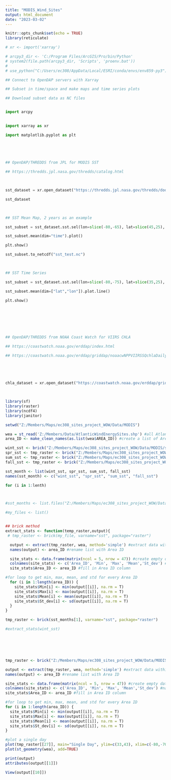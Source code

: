 ---
title: "MODIS_Wind_Sites"
output: html_document
date: "2023-03-02"
---

```{r setup, include=FALSE}
knitr::opts_chunk$set(echo = TRUE)
library(reticulate)

# xr <- import('xarray')

# arcpy3_dir <- 'C:/Program Files/ArcGIS/Pro/bin/Python'
# system2(file.path(arcpy3_dir, 'Scripts', 'proenv.bat'))
# 
# use_python("C:/Users/ec308/AppData/Local/ESRI/conda/envs/env859-py3")
```

```{python}
## Connect to OpenDAP servers with Xarray

## Subset in time/space and make maps and time series plots

## Download subset data as NC files


import arcpy
 

import xarray as xr

import matplotlib.pyplot as plt

 

 

## OpenDAP/THREDDS from JPL for MODIS SST

## https://thredds.jpl.nasa.gov/thredds/catalog.html

 

sst_dataset = xr.open_dataset("https://thredds.jpl.nasa.gov/thredds/dodsC/ncml_aggregation/OceanTemperature/modis/aqua/11um/4km/aggregate__MODIS_AQUA_L3_SST_THERMAL_DAILY_4KM_DAYTIME_V2019.0.ncml")

sst_dataset

 

## SST Mean Map, 2 years as an example

sst_subset = sst_dataset.sst.sel(lon=slice(-80,-65), lat=slice(45,25), time=slice('2021-07-01','2021-08-01'))

sst_subset.mean(dim="time").plot()

plt.show()

sst_subset.to_netcdf("sst_test.nc")

 

## SST Time Series

sst_subset = sst_dataset.sst.sel(lon=slice(-80,-75), lat=slice(35,25), time=slice('2021-07-01','2021-08-01'))

sst_subset.mean(dim=["lat","lon"]).plot.line()

plt.show()

 

 

 

## OpenDAP/THREDDS from NOAA Coast Watch for VIIRS CHLA

## https://coastwatch.noaa.gov/erddap/index.html

## https://coastwatch.noaa.gov/erddap/griddap/noaacwNPPVIIRSSQchlaDaily.html

 

 

chla_dataset = xr.open_dataset("https://coastwatch.noaa.gov/erddap/griddap/noaacwNPPVIIRSSQchlaDaily")

 

```


```{r}
library(sf)
library(raster)
library(ncdf4)
library(janitor)

setwd("Z:/Members/Maps/ec308_sites_project_WOW/Data/MODIS")

wea = st_read('Z:/Members/Data/AtlanticWindEnergySites.shp') #all Atlantic wind energy sites
area_ID <- make_clean_names(as.list(wea$AREA_ID)) #create a list of Area Id

wint_sst <- brick("Z:/Members/Maps/ec308_sites_project_WOW/Data/MODIS/sst_wint_months.nc", varname="sst", package="raster")
spr_sst <- tmp_raster <- brick("Z:/Members/Maps/ec308_sites_project_WOW/Data/MODIS/sst_spr_months.nc", varname="sst", package="raster")
sum_sst <- tmp_raster <- brick("Z:/Members/Maps/ec308_sites_project_WOW/Data/MODIS/sst_sum_months.nc", varname="sst", package="raster")
fall_sst <- tmp_raster <- brick("Z:/Members/Maps/ec308_sites_project_WOW/Data/MODIS/sst_fall_months.nc", varname="sst", package="raster")

sst_month <- list(wint_sst, spr_sst, sum_sst, fall_sst)
names(sst_month) <- c("wint_sst", "spr_sst", "sum_sst", "fall_sst")

for (i in 1:lenth)



#sst_months <- list.files("Z:/Members/Maps/ec308_sites_project_WOW/Data/MODIS") #list of ncdf files

#my_files <- list()


## brick method
extract_stats <- function(temp_raster,output){
 # tmp_raster <- brick(my_file, varname="sst", package="raster")

  output <- extract(tmp_raster, wea, method='simple') #extract data within wind energy sites
  names(output) <- area_ID #rename list with Area ID

  site_stats <- data.frame(matrix(ncol = 5, nrow = 47)) #create empty data frame
  colnames(site_stats) <- c('Area_ID', 'Min', 'Max', 'Mean','St_dev') #name dataframe columns
  site_stats$Area_ID <- area_ID #fill in Area ID column

#for loop to get min, max, mean, and std for every Area ID
  for (i in 1:length(area_ID)) {
    site_stats$Min[i] <- min(output[[i]], na.rm = T)
    site_stats$Max[i] <- max(output[[i]], na.rm = T)
    site_stats$Mean[i] <- mean(output[[i]], na.rm = T)
    site_stats$St_dev[i] <- sd(output[[i]], na.rm = T)
  }
}

tmp_raster <- brick(sst_months[1], varname="sst", package="raster")

#extract_stats(wint_sst)






tmp_raster <- brick("Z:/Members/Maps/ec308_sites_project_WOW/Data/MODIS/sst_wint_months.nc", varname="sst", package="raster")

output <- extract(tmp_raster, wea, method='simple') #extract data within wind energy sites
names(output) <- area_ID #rename list with Area ID

site_stats <- data.frame(matrix(ncol = 5, nrow = 47)) #create empty data frame
colnames(site_stats) <- c('Area_ID', 'Min', 'Max', 'Mean','St_dev') #name dataframe columns
site_stats$Area_ID <- area_ID #fill in Area ID column

#for loop to get min, max, mean, and std for every Area ID
for (i in 1:length(area_ID)) {
  site_stats$Min[i] <- min(output[[i]], na.rm = T)
  site_stats$Max[i] <- max(output[[i]], na.rm = T)
  site_stats$Mean[i] <- mean(output[[i]], na.rm = T)
  site_stats$St_dev[i] <- sd(output[[i]], na.rm = T)
}

```

```{r}
#plot a single day
plot(tmp_raster[[27]], main="Single Day", ylim=c(33,43), xlim=c(-80,-70))
plot(st_geometry(wea), add=TRUE)

print(output)
attributes(output[[1]])

View(output[[10]])
```

